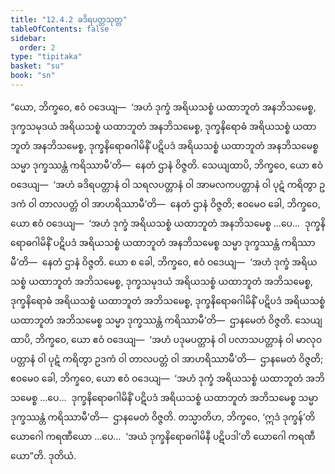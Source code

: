 ```yaml
---
title: "12.4.2 ခဒိရပတ္တသုတ္တ"
tableOfContents: false
sidebar:
  order: 2
type: "tipitaka"
basket: "su"
book: "sn"
---
```



<DynamicBreadcrumb />

<Division number="1102" book="sn" e="ch" v="18" p="444">

<Paragraph number="2313" book="sn">
“ယော, ဘိက္ခဝေ, ဧဝံ ဝဒေယျ—  ‘အဟံ ဒုက္ခံ အရိယသစ္စံ ယထာဘူတံ အနဘိသမေစ္စ, ဒုက္ခသမုဒယံ အရိယသစ္စံ ယထာဘူတံ အနဘိသမေစ္စ, ဒုက္ခနိရောဓံ အရိယသစ္စံ ယထာဘူတံ အနဘိသမေစ္စ, ဒုက္ခနိရောဓဂါမိနိံ ပဋိပဒံ အရိယသစ္စံ ယထာဘူတံ အနဘိသမေစ္စ သမ္မာ ဒုက္ခဿန္တံ ကရိဿာမီ’တိ—  နေတံ ဌာနံ ဝိဇ္ဇတိ.
</Paragraph>

<Paragraph number="2314" book="sn">
သေယျထာပိ, ဘိက္ခဝေ, ယော ဧဝံ ဝဒေယျ—  ‘အဟံ ခဒိရပတ္တာနံ ဝါ သရလပတ္တာနံ ဝါ အာမလကပတ္တာနံ ဝါ ပုဋံ ကရိတွာ ဥဒကံ ဝါ တာလပတ္တံ ဝါ အာဟရိဿာမီ’တိ—  နေတံ ဌာနံ ဝိဇ္ဇတိ; ဧဝမေဝ ခေါ, ဘိက္ခဝေ, ယော ဧဝံ ဝဒေယျ—  ‘အဟံ ဒုက္ခံ အရိယသစ္စံ ယထာဘူတံ အနဘိသမေစ္စ …ပေ…  ဒုက္ခနိရောဓဂါမိနိံ ပဋိပဒံ အရိယသစ္စံ ယထာဘူတံ အနဘိသမေစ္စ သမ္မာ ဒုက္ခဿန္တံ ကရိဿာမီ’တိ—  နေတံ ဌာနံ ဝိဇ္ဇတိ.
</Paragraph>

<Paragraph number="2315" book="sn">
ယော စ ခေါ, ဘိက္ခဝေ, ဧဝံ ဝဒေယျ—  ‘အဟံ ဒုက္ခံ အရိယသစ္စံ ယထာဘူတံ အဘိသမေစ္စ, ဒုက္ခသမုဒယံ အရိယသစ္စံ ယထာဘူတံ အဘိသမေစ္စ, ဒုက္ခနိရောဓံ အရိယသစ္စံ ယထာဘူတံ အဘိသမေစ္စ, ဒုက္ခနိရောဓဂါမိနိံ ပဋိပဒံ အရိယသစ္စံ ယထာဘူတံ အဘိသမေစ္စ သမ္မာ ဒုက္ခဿန္တံ ကရိဿာမီ’တိ—  ဌာနမေတံ ဝိဇ္ဇတိ.
</Paragraph>

<Paragraph number="2316" book="sn">
သေယျထာပိ, ဘိက္ခဝေ, ယော ဧဝံ ဝဒေယျ—  ‘အဟံ ပဒုမပတ္တာနံ ဝါ ပလာသပတ္တာနံ ဝါ မာလုဝပတ္တာနံ ဝါ ပုဋံ ကရိတွာ ဥဒကံ ဝါ တာလပတ္တံ ဝါ အာဟရိဿာမီ’တိ—  ဌာနမေတံ ဝိဇ္ဇတိ; ဧဝမေဝ ခေါ, ဘိက္ခဝေ, ယော ဧဝံ ဝဒေယျ—  ‘အဟံ ဒုက္ခံ အရိယသစ္စံ ယထာဘူတံ အဘိသမေစ္စ …ပေ…  ဒုက္ခနိရောဓဂါမိနိံ ပဋိပဒံ အရိယသစ္စံ ယထာဘူတံ အဘိသမေစ္စ သမ္မာ ဒုက္ခဿန္တံ ကရိဿာမီ’တိ—  ဌာနမေတံ ဝိဇ္ဇတိ.
</Paragraph>

<Paragraph number="2317" book="sn">
တသ္မာတိဟ, ဘိက္ခဝေ, ‘ဣဒံ ဒုက္ခန်’တိ ယောဂေါ ကရဏီယော …ပေ…  ‘အယံ ဒုက္ခနိရောဓဂါမိနီ ပဋိပဒါ’တိ ယောဂေါ ကရဏီယော”တိ.

</Paragraph>
</Division>

<Paragraph number="2318" type="center" book="sn">
ဒုတိယံ.
</Paragraph>